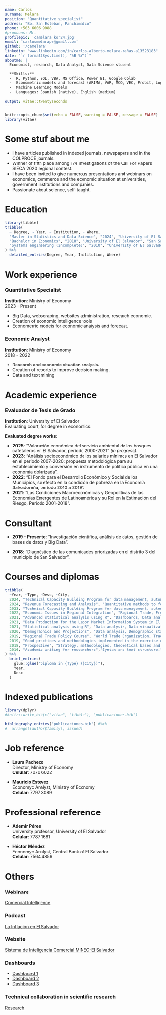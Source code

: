 ```yaml
---
name: Carlos
surname: Melara
position: "Quantitative specialist"
address: "Bo. San Esteban, Panchimalco"
phone: +503 6006 9088
#pronouns: Mr.
profilepic: 'camelara kor24.jpg'
email: "carlosmelarapr@gmail.com"
github: '/camelara'
linkedin: "www.linkedin.com/in/carlos-alberto-melara-cañas-a13523183"
date: "`r format(Sys.time(), '%B %Y')`"
aboutme: |
  Economist, research, Data Analyst, Data Science student

  **Skills:**
  -  R, Python, SQL, VBA, MS Office, Power BI, Google Colab
  -  Econometric models and forecast (ARIMA, VAR, MCO, VEC, Probit, Logit, ANOVA y ANCOVA)
  -  Machine Learning Models
  -  Languages: Spanish (native), English (medium)
  
output: vitae::twentyseconds
---
```



```r
knitr::opts_chunk$set(echo = FALSE, warning = FALSE, message = FALSE)
library(vitae)
```

# Some stuf about me

 * I have articles published in indexed journals, newspapers and in the COLPROCE journals.
 * Winner of fifth place among 174 investigations of the Call For Papers SIECA 2020 regional contest.
 * I have been invited to give numerous presentations and webinars on economics, commerce and the economic situation at universities, government institutions and companies.
 * Passionate about science, self-taught.

# Education

```r
library(tibble)
tribble(
  ~ Degree, ~ Year, ~ Institution, ~ Where,
  "Master in Statistics and Data Science", "2024", "University of El Salvador", "San Salvador, El Salvador",
  "Bachelor in Economics", "2018", "University of El Salvador", "San Salvador, El Salvador",
  "Systems engineering (incomplete)", "2010", "University of El Salvador", "San Salvador, El Salvador"
) %>% 
  detailed_entries(Degree, Year, Institution, Where)
```




# Work experience

### Quantitative Specialist
**Institution**: Ministry of Economy  
2023 - Present

- Big Data, webscraping, websites administration, research economic.
- Creation of economic intelligence tools 
- Econometric models for economic analysis and forecast.


### Economic Analyst
**Institution**: Ministry of Economy  
2018 - 2022

- Research and economic situation analysis.
- Creation of reports to improve decision making.
- Data and text mining



# Academic experience

### Evaluador de Tesis de Grado
**Institution**: University of El Salvador  
Evaluating court, for degree in economics.


**Evaluated degree works**:

- **2025**: “Valoración económica del servicio ambiental de los bosques cafetaleros en El Salvador, período 2000-2021” *(in progress)*.
- **2023**: “Análisis socioeconómico de los salarios mínimos en El Salvador en el periodo 2007-2020: propuesta metodológica para su establecimiento y conversión en instrumento de política pública en una economía dolarizada”.
- **2022**: “El Fondo para el Desarrollo Económico y Social de los Municipios, su efecto en la condición de pobreza en la Economía Salvadoreña, periodo 2010 a 2019”.
- **2021**: “Las Condiciones Macroeconómicas y Geopolíticas de las Economías Emergentes de Latinoamérica y su Rol en la Estimación del Riesgo, Periodo 2001-2018”.


# Consultant

- **2019 - Presente**: “Investigación científica, análisis de datos, gestión de bases de datos y Big Data”.
  
- **2018**: “Diagnóstico de las comunidades priorizadas en el distrito 3 del municipio de San Salvador”.
 

\newpage



# Courses and diplomas
```r
tribble(
  ~Year, ~Type, ~Desc, ~City,
  2024, "Technical Capacity Building Program for data management, automation and analysis in Business Analytics 2024", "Data Analytics methodology, Big Data, IA.", "Korea University, Korea",
  2024, "Revenue Forecasting and Analysis", "Quantitative methods to forecast and evaluate the revenue implications of changes in major taxes.", "International Monetary Found",
  2023, "Technical Capacity Building Program for data management, automation and analysis in Business Analytics 2023", "National accounts, Economic Policy, Economic history.", "Seoul, Korea",
  2022, "Economic Issues in Regional Integration", "Regional Trade, Free Trade Agreement, Economic Integration.", "International Monetary Found",
  2021, "Advanced statistical analysis using R", "Dashboards, Data analysis, Text mining.", "Universidad Centroaméricana Jose Simeon Cañas UCA, El Salvador",
  2021, "Data Production for the Labor Market Information System in El Salvador", "Laboral market, Database.", "San Salvador, El Salvador",
  2021, "Statistical analysis using R", "Data analysis, Data visualization.", "Universidad Centroaméricana Jose Simeon Cañas UCA, El Salvador, El Salvador",
  2020, "Demographics and Projections", "Data analysis, Demographic statistics.", "United Nations Population Fund, UNFPA",
  2019, "Regional Trade Policy Course", "World Trade Organization, Trade analysis, Trade policy analysis.", "The College of Mexico, Mexico DF",
  2019, "Good practices and methodologies implemented in the exercise of Commercial and Productive Intelligence", "Datawharehouse, Data analysis, Business Intelligence.", "PROECUADOR, Ecuador",
  2018, "Prospective", "Strategy, methodologies, theoretical bases and instruments.", "Ministry of Economy, El Salvador",
  2016, "Academic writing for researchers","Syntax and text structure.", "El Salvador"
) %>% 
  brief_entries(
    glue::glue("Diploma in {Type} ({City})"),
    Year,
    Desc
  )
```


# Indexed publications

```r
library(dplyr)
#knitr::write_bib(c("vitae", "tibble"), "publicaciones.bib")

bibliography_entries("publicaciones.bib") #%>%
#  arrange((author$family), issued)
```

# Job reference

- **Laura Pacheco**  
  Director, Ministry of Economy  
  **Celular**: 7070 6022

- **Mauricio Estevez**  
  Economyc Analyst, Ministry of Economy  
  **Celular**: 7797 3089


# Professional reference

- **Ademir  Péres**  
  University professor, University of El Salvador  
  **Celular**: 7787 1681

- **Héctor Méndez**  
  Economyc Analyst, Central Bank of El Salvador  
  **Celular**: 7564 4856


\newpage






# Others


### Webinars
[Comercial Intelligence](https://youtu.be/ZxIRbi4fRiU)

### Podcast
[La Inflación en El Salvador](https://acortar.link/aypZYK)

### Website
[Sistema de Inteligencia Comercial MINEC-El Salvador](https://inteligenciacomercial.economia.gob.sv/)

### Dashboards
- [Dashboard 1](https://lc.cx/nQbhZL)
- [Dashboard 2](https://lc.cx/-SXU7e)
- [Dashboard 3](https://lc.cx/UbefdX)

### Technical collaboration in scientific research
[Research](https://acortar.link/66idyh)
